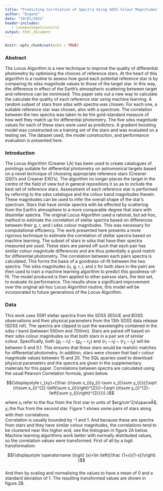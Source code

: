 ```yaml
---
title: "Predicting Correlation of Spectra Using SDSS Colour Magnitudes"
author: "Eugene"
date: "10/01/2022"
header-includes:
   - \usepackage{siunitx}
output: html_document
---
```


```r
knitr::opts_chunk$set(echo = TRUE)
```


\newcommand{\angstrom}{\text{\normalfont\AA}}

### Abstract

The Locus Algorithm is a new technique to improve the quality of differential photometry by optimising the choices of reference stars. At the heart of this algorithm is a routine to assess how good each potential reference star is by comparing its sdss magnitude values to those of the target star. In this way, the difference in effect of the Earth's atmospheric scattering between target and reference can be minimised. This paper sets out a new way to calculate the calculate the quality of each reference star using machine learning. A random subset of stars from sdss with spectra was chosen. For each one, a suitable reference star was chosen, also with a spectrum. The correlation between the two spectra was taken to be the gold-standard measure of how well they match up for differential photometry. The five sdss magnitude values for each of these stars were used as predictors. A gradient boosting model was constructed on a training set of the stars and was evaluated on a testing set. The dataset used, the model construction, and performance evaluation is presented here.

### Introduction  

The Locus Algorithm (Creaner LA) has been used to create catalogues of pointings suitable for differential photometry on astromonical targets based on a novel technique of choosing appropriate reference stars (Creaner QSO's and Creaner EXO's). The algorithm no longer places the target in the centre of the field of view but in general repositions it so as to include the best set of reference stars. Assessment of each reference star is performed by referring to the sdss catalogue and the colour band magnitudes therein. These magnitudes can be used to infer the overall shape of the star's spectrum. Stars that have similar spectra with be effected by scattering from the Earth's atmosphere to a more comparable degree that stars with dissimilar spectra. The original Locus Algorithm used a rational, but ad-hoc, method to estimate the correlation of stellar spectra based on differences between their g, r, and i sdss colour magnitudes. This was necessary for computational efficiency. The work presented here presents a more rigorous technique to estimate the correlation of stellar spectra based on machine learning. The subset of stars in sdss that have their spectra measured are used. These stars are paired off such that each pair has similar colour magnitude differences and are thus potentially a good match for differential photometry. The correlation between each pairs spectra is calculated. This forms the basis of a goodness-of-fit between the two spectra. The sdss magnitudes (u, g, r, i, and z for both stars in the pair) are then used to train a machine learning algorithm to predict this goodness-of-fit. The model produced is then applied to other pairsos stars, the test set, to evaluate its performance. The results show a significant improvement over the original ad-hoc Locus Algorithm routine, this model will be incorporated to future generations of the Locus Algorithm.

### Data

This work uses 5591 stellar spectra from the SDSS SEGUE and BOSS observations and their physical parameters from the 13th SDSS data release (SDSS ref). The spectra are clipped to just the wavelengths contained in the sdss r band (between 550nm and 700nm). Stars are paired off based on their sdss colour magnitudes so that both stars in a pair are of similar colour. Specifically, both $(g_1-r_1)-(g_2-r_2)$ and $(r_1-i_1)-(r_2-i_2)$ will be between 0 and 0.1. This ensures that these stars would be realistic matches for differential photometry. In addition, stars were chosen that had r colour magnitude values between 15 and 20. The SQL queries used to download physical parameters and the spectra are given in the supplementary materials for this paper.
Correlations between spectra are calculated using the usual Pearson Correlation formula, given below.  

$${\displaystyle r_{xy}={\frac {n\sum x_{i}y_{i}-\sum x_{i}\sum y_{i}}{{\sqrt {n\sum x_{i}^{2}-\left(\sum x_{i}\right)^{2}}}~{\sqrt {n\sum y_{i}^{2}-\left(\sum y_{i}\right)^{2}}}}}.}$$

where $x_i$ refer to the flux from the first star in units of $erg/cm^2/s\spaceÅ$, $y_i$ the flux from the second star. Figure 1 shows some pairs of stars along with their correlations.    
Correlation is usually bounded by -1 and 1. And because these are spectra from stars and they have similar colour magnitudes, the correlations tend to be clustered near this higher end, see the histogram in figure 2A below. Machine learning algorithms work better with normally distributed values, so the correlation values were transformed. First of all by a logit transformation:

$${\displaystyle \operatorname {logit} (x)=\ln \left({\frac {1+x}{1-x}}\right) }$$  
And then by scaling and normalising the values to have a mean of 0 and a standard deviation of 1. The resulting transformed values are shown in figure 2B.  


